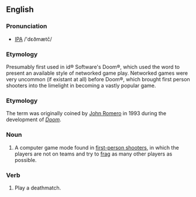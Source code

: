 ==English==

===Pronunciation===
* [[IPA]] /'dεðmætč/

===Etymology===
Presumably first used in id® Software's Doom®, which used the word to present an available style of networked game play. Networked games were very uncommon (if existant at all) before Doom®, which brought first person shooters into the limelight in becoming a vastly popular game.

===Etymology===
The term was originally coined by [[w:John Romero|John Romero]] in 1993 during the development of ''[[w:Doom|Doom]]''.
===Noun===
# A computer game mode found in [[first-person shooter]]s, in which the players are not on teams and try to [[frag]] as many other players as possible.

===Verb===
# Play a deathmatch.